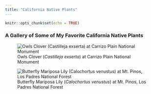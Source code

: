 ```yaml
---
title: "California Native Plants"
---
```


```r
knitr::opts_chunk$set(echo = TRUE)
```

### A Gallery of Some of My Favorite California Native Plants

![Owls Clover (*Castilleja exserta*) at Carrizo Plain National Monument](plant_photos/owls_clover.jpeg)

![Butterfly Mariposa Lily (*Calochortus venustus*) at Mt. Pinos, Los Padres National Forest](plant_photos/c_venustus.jpeg)